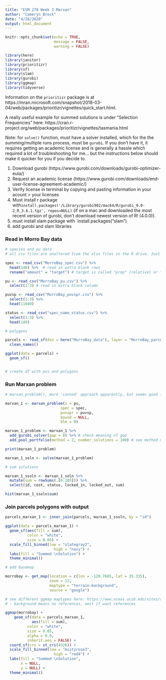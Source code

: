 ```yaml
---
title: "ESM 270 Week 3 Marxan"
author: "Cameryn Brock"
date: "4/28/2020"
output: html_document
---
```


```r
knitr::opts_chunk$set(echo = TRUE,
                      message = FALSE,
                      warning = FALSE)
```

```r
 
library(here)
library(janitor)
library(prioritizr)
library(sf)
library(slam)
library(gurobi)
library(ggmap)
library(tidyverse)

```

Information on the `prioritizr` package is at https://mran.microsoft.com/snapshot/2018-03-04/web/packages/prioritizr/vignettes/quick_start.html. 

A really useful example for summed solutions is under "Selection Frequencies" here: https://cran.r-project.org/web/packages/prioritizr/vignettes/tasmania.html 

Note: for `solve()` function, must have a solver installed, which for the the summing/multiple runs process, must be `gurobi`. If you don't have it, it requires getting an academic license and is generally a hassle which required a lot of troubleshooting for me... but the instructions below should make it quicker for you if you decide to. 

1. Download gurobi (https://www.gurobi.com/downloads/gurobi-optimizer-eula/)
2. Request an academic license (https://www.gurobi.com/downloads/end-user-license-agreement-academic/)
2. Verify license in terminal by copying and pasting information in your acount > your licenses
3. Must install r package with`install.packages('/Library/gurobi902/mac64/R/gurobi_9.0-2_R_3.6.1.tgz', repos=NULL)` (if on a mac and downloaded the most recent version of gurobi, don't download newest version of R! (4.0.0)).
4. must install slam package with `install.packages("slam")
5. add gurobi and slam libraries


### Read in Morro Bay data

```r

# species and pu data
# all csv files are unaltered from the xlsx files in the R drive. Just saved as csvs. 

spec <- read_csv("MorroBay_spec.csv") %>% 
  head(140) %>%  # read in extra blank rows 
  rename("amount" = "target") # target is called "prop" (relative) or "amount" (absolute)

pu <- read_csv("MorroBay_pu.csv") %>% 
  select(1:3) # read in extra blank column

puvsp <- read_csv("MorroBay_puvspr.csv") %>% 
  select(1:3) %>% 
  head(11849)

status <- read_csv("spec_name_status.csv") %>% 
  select(1:3) %>% 
  head(140)

# polygons

parcels <- read_sf(dsn = here("MorroBay_data"), layer = "MorroBay_parcels") %>% 
  clean_names()

ggplot(data = parcels) +
  geom_sf()


# create df with pus and polygons  


```

### Run Marxan problem

```r

# marxan_problem(), more 'canned' approach apparently, but seems good for our purposes. If more customizations are desired, see problem() instead. 

marxan_1 <- marxan_problem(x = pu,
                         spec = spec, 
                         puvspr = puvsp, 
                         bound = NULL,
                         blm = 0)

marxan_1_problem <- marxan_1 %>% 
  add_gurobi_solver(gap = 0) %>% # check meaning of gap
  add_pool_portfolio(method = 2, number_solutions = 100) # see method meaning under ?add_pool_portfolio

print(marxan_1_problem)

marxan_1_soln <- solve(marxan_1_problem)

# sum solutions

marxan_1_ssoln <- marxan_1_soln %>% 
  mutate(sum = rowSums(.[6:105])) %>% 
  select(id, cost, status, locked_in, locked_out, sum)

hist(marxan_1_ssoln$sum)

```


### Join parcels polygons with output

```r

parcels_marxan_1 <- inner_join(parcels, marxan_1_ssoln, by = "id")

ggplot(data = parcels_marxan_1) +
  geom_sf(aes(fill = sum),
          color = "white",
          size = 0.05) + 
  scale_fill_binned(low = "slategray2",
                      high = "navy") + 
  labs(fill = "Summed \nSolution") +
  theme_minimal()

# add basemap 

morrobay <- get_map(location = c(lon = -120.7665, lat = 35.335),
                    zoom = 12,
                    maptype = "terrain-background", 
                    source = "google")

# see different ggmap maptypes here: https://www.nceas.ucsb.edu/sites/default/files/2020-04/ggmapCheatsheet.pdf
# - background means no references, omit if want references

ggmap(morrobay) +
    geom_sf(data = parcels_marxan_1,
            aes(fill = sum),
          color = "white",
          size = 0.05,
          alpha = 0.9,
          inherit.aes = FALSE) + 
  coord_sf(crs = st_crs(4326)) +
  scale_fill_binned(low = "mistyrose3",
                      high = "red4") + 
  labs(fill = "Summed \nSolution",
       x = NULL,
       y = NULL) +
  theme_minimal()

```
